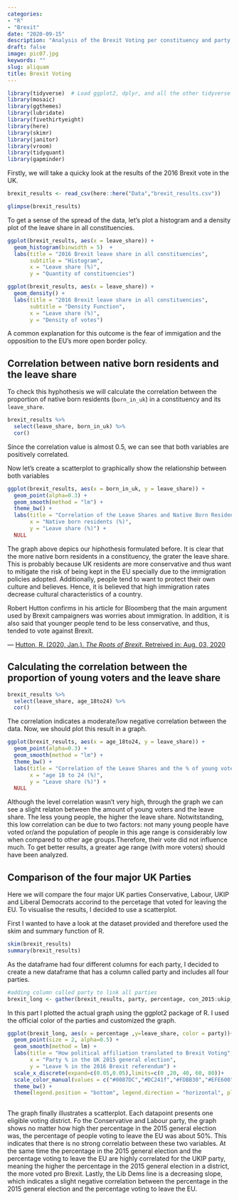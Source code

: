 ```yaml
---
categories:
- "R"
- "Brexit"
date: "2020-09-15"
description: "Analysis of the Brexit Voting per constituency and party in the UK"
draft: false
image: pic07.jpg
keywords: ""
slug: aliquam
title: Brexit Voting
---
```


```r
library(tidyverse)  # Load ggplot2, dplyr, and all the other tidyverse packages
library(mosaic)
library(ggthemes)
library(lubridate)
library(fivethirtyeight)
library(here)
library(skimr)
library(janitor)
library(vroom)
library(tidyquant)
library(gapminder)
```

Firstly, we will take a quicky look at the results of the 2016 Brexit vote in the UK.

```r

brexit_results <- read_csv(here::here("Data","brexit_results.csv"))

glimpse(brexit_results)

```

To get a sense of the spread of the data, let's plot a histogram and a density plot of the leave share in all constituencies.

```r

ggplot(brexit_results, aes(x = leave_share)) +
  geom_histogram(binwidth = 5)  +
  labs(title = "2016 Brexit leave share in all constituencies",
       subtitle = "Histogram",
       x = "Leave share (%)",
       y = "Quantity of constituencies")

ggplot(brexit_results, aes(x = leave_share)) +
  geom_density() +  
  labs(title = "2016 Brexit leave share in all constituencies",
       subtitle = "Density Function",
       x = "Leave share (%)",
       y = "Density of votes")

```

A common explanation for this outcome is the fear of immigation and the opposition to the EU's more open border policy. 

## Correlation between native born residents and the leave share

To check this hyphothesis we will calculate the correlation between the proportion of native born residents (`born_in_uk`) in a constituency and its `leave_share`.

```r
brexit_results %>% 
  select(leave_share, born_in_uk) %>% 
  cor()
```

Since the correlation value is almost 0.5, we can see that both variables are positively correlated.

Now let's create a scatterplot to graphically show the relationship between both variables

```r
ggplot(brexit_results, aes(x = born_in_uk, y = leave_share)) +
  geom_point(alpha=0.3) +
  geom_smooth(method = "lm") +
  theme_bw() +  
  labs(title = "Correlation of the Leave Shares and Native Born Residents per constituency",
       x = "Native born residents (%)",
       y = "Leave share (%)") +
  NULL
```


The graph above depics our hiphothesis formulated before. It is clear that the more native born residents in a constituency, the grater the leave share. This is probably because UK residents are more conservative and thus want to mitigate the risk of being kept in the EU specially due to the immigration policies adopted. Additionally, people tend to want to protect their own culture and believes. Hence, it is believed that high immigration rates decrease cultural characteristics of a country. 

Robert Hutton confirms in his article for Bloomberg that the main argument used by Brexit campaigners was worries about immigration. In addition, it is also said that younger people tend to be less conservative, and thus, tended to vote against Brexit.

--- [Hutton, R. (2020, Jan.). *The Roots of Brexit*. Retreived in: Aug. 03, 2020](https://www.bloomberg.com/quicktake/will-uk-leave-eu) 

## Calculating the correlation between the proportion of young voters and the leave share

```r
brexit_results %>% 
  select(leave_share, age_18to24) %>% 
  cor()
```
The correlation indicates a moderate/low negative correlation between the data. Now, we should plot this result in a graph.

```r
ggplot(brexit_results, aes(x = age_18to24, y = leave_share)) +
  geom_point(alpha=0.3) +
  geom_smooth(method = "lm") +
  theme_bw() +  
  labs(title = "Correlation of the Leave Shares and the % of young voters per constituency",
       x = "age 18 to 24 (%)",
       y = "Leave share (%)") +
  NULL
```

Although the level correlation wasn't very high, through the graph we can see a slight relaton between the amount of young voters and the leave share. The less young people, the higher the leave share. Notwitstanding, this low correlation can be due to two factors: not many young people have voted or/and the population of people in this age range is considerably low when compared to other age groups.Therefore, their vote did not influence much. To get better results, a greater age range (with more voters) should have been analyzed.

## Comparison of the four major UK Parties

Here we will compare the four major UK parties Conservative, Labour, UKIP and Liberal Democrats accorind to the percetage that voted for leaving the EU. To visualise the results, I decided to use a scatterplot.

First I wanted to have a look at the dataset provided and therefore used the skim and summary function of R.

```r

skim(brexit_results)
summary(brexit_results)

```

As the dataframe had four different columns for each party, I decided to create a new dataframe that has a column called party and includes all four parties.

```r
#adding column called party to link all parties 
brexit_long <- gather(brexit_results, party, percentage, con_2015:ukip_2015, factor_key=TRUE)
```


In this part I plotted the actual graph using the ggplot2 package of R. I used the official color of the parties and customized the graph.

```r
ggplot(brexit_long, aes(x = percentage ,y=leave_share, color = party))+
  geom_point(size = 2, alpha=0.5) +
  geom_smooth(method = lm) +
  labs(title = "How political affiliation translated to Brexit Voting", 
       x = "Party % in the UK 2015 general election", 
       y = "Leave % in the 2016 Brexit referendum") +
  scale_x_discrete(expand=c(0.05,0.05),limits=c(0 ,20, 40, 60, 80))+
  scale_color_manual(values = c("#0087DC","#DC241f","#FDBB30","#EFE600"), name = "", labels = c("Conservative", "Labour", "Lib Dems", "UKIP") ) +
  theme_bw() +
  theme(legend.position = "bottom", legend.direction = "horizontal", plot.title =element_text(face="bold")) 
  
```


The graph finally illustrates a scatterplot. Each datapoint presents one eligible voting district. Fo the Conservative and Labour party, the graph shows no matter how high ther percentage in the 2015 general election was, the percentage of people voting to leave the EU was about 50%. This indicates that there is no strong correlatio between these two variables. At the same time the percentage in the 2015 general election and the percentage voting to leave the EU are highly correlated for the UKIP party, meaning the higher the percentage in the 2015 general election in a district, the more voted pro Brexit. Lastly, the Lib Dems line is a decreasing slope, which indicates a slight negative correlation between the percentage in the 2015 general election and the percentage voting to leave the EU.